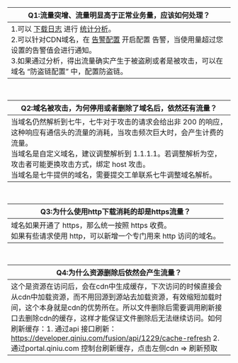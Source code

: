 |Q1:流量突增、流量明显高于正常业务量，应该如何处理？|
| ---- |
|1.可以 [下载日志](https://portal.qiniu.com/domain/clog) 进行 [统计分析](https://developer.qiniu.com/kodo/kb/1451/how-to-own-space-ip-access-number)。<br>2.可以针对CDN域名，在 [告警配置](/fusion/kb/4059) 开启配置 告警，当使用量超过您设置的告警值会进行通知。<br>3.如果通过分析，得出流量确实产生于被盗刷或者是被攻击，可以在域名 “防盗链配置” 中，配置防盗链。 |

<br>
 
|Q2:域名被攻击，为何停用或者删除了域名后，依然还有流量？|
| ---- |
|当域名仍然解析到七牛，七牛对于攻击的请求会给出非 200 的响应，这种响应有通信头的流量的消耗，当攻击频次巨大时，会产生计费的流量。<br>当域名是自定义域名，建议调整解析到 1.1.1.1。若调整解析为空，攻击者可能更换攻击方式，绑定 host 攻击。<br>当域名是七牛提供的域名，需要提交工单联系七牛调整域名解析。 |

<br>

|Q3:为什么使用http下载消耗的却是https流量？|
| ---- |
|域名如果开通了 https，那么统一按照 https 收费。<br>如果有些请求使用 http，可以新增一个专门用来 http 访问的域名。|

<br>

|Q4:为什么资源删除后依然会产生流量？|
| ---- |
|这个是资源在访问后，会在cdn中生成缓存，下次访问的时候直接会从cdn中加载资源，而不用回源到源站去加载资源，有效缩短加载时间，这个本身就是cdn的优势所在。所以文件删除后需要调用刷新接口去删除cdn的缓存，这样才能保证文件删除后无法继续访问。如何刷新缓存：1. 通过api 接口刷新：https://developer.qiniu.com/fusion/api/1229/cache-refresh 2. 通过portal.qiniu.com 控制台刷新缓存，点击左侧cdn => 刷新预取|